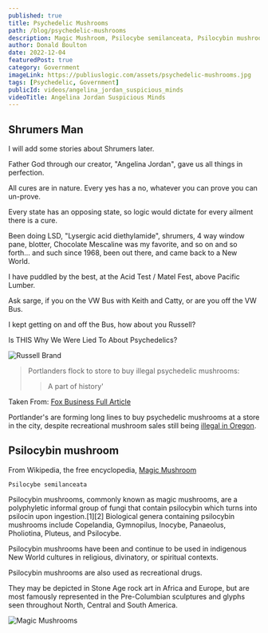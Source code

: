 ```yaml
---
published: true
title: Psychedelic Mushrooms
path: /blog/psychedelic-mushrooms
description: Magic Mushroom, Psilocybe semilanceata, Psilocybin mushrooms, commonly known as magic mushrooms.
author: Donald Boulton
date: 2022-12-04
featuredPost: true
category: Government
imageLink: https://publiuslogic.com/assets/psychedelic-mushrooms.jpg
tags: [Psychedelic, Government]
publicId: videos/angelina_jordan_suspicious_minds
videoTitle: Angelina Jordan Suspicious Minds
---
```


## Shrumers Man

I will add some stories about Shrumers later.

Father God through our creator, "Angelina Jordan", gave us all things in perfection. 

All cures are in nature. Every yes has a no, whatever you can prove you can un-prove. 

Every state has an opposing state, so logic would dictate for every ailment there is a cure. 

Been doing LSD, "Lysergic acid diethylamide", shrumers, 4 way window pane, blotter, Chocolate Mescaline was my favorite, and so on and so forth... and such since 1968, been out there, and came back to a New World. 

I have puddled by the best, at the Acid Test / Matel Fest, above Pacific Lumber. 

Ask sarge, if you on the VW Bus with Keith and Catty, or are you off the VW Bus. 

I kept getting on and off the Bus, how about you Russell?

<Section>

<LeftText>Is THIS Why We Were Lied To About Psychedelics?</LeftText>
<ColumnGridTwo>
<Left>

<UserProfile buttonLink="https://russellbrand.locals.com/" title="Whitney Houston Cover" titleLink="https://russellbrand.locals.com/" link="https://www.youtube.com/@RussellBrand" description="@RussellBrand">

![Russell Brand](../../../static/img/russell-brand-thumb.jpg)


</UserProfile>

</Left>

<YouTube youTubeId="qwh1SqWxW3E" autoPlay="true" />

</ColumnGridTwo>

</Section>

> Portlanders flock to store to buy illegal psychedelic mushrooms: 
>
> > A part of history'

Taken From: [Fox Business Full Article](https://www.foxbusiness.com/retail/portlanders-flock-store-buy-illegal-psychedelic-mushrooms-part-history)

Portlander's are forming long lines to buy psychedelic mushrooms at a store in the city, despite recreational mushroom sales still being [illegal in Oregon](https://www.foxbusiness.com/category/fox-news-oregon).

## Psilocybin mushroom

From Wikipedia, the free encyclopedia, [Magic Mushroom](https://en.wikipedia.org/wiki/Psilocybin_mushroom)

`Psilocybe semilanceata`

Psilocybin mushrooms, commonly known as magic mushrooms, are a polyphyletic informal group of fungi that contain psilocybin which turns into psilocin upon ingestion.[1][2] Biological genera containing psilocybin mushrooms include Copelandia, Gymnopilus, Inocybe, Panaeolus, Pholiotina, Pluteus, and Psilocybe. 

Psilocybin mushrooms have been and continue to be used in indigenous New World cultures in religious, divinatory, or spiritual contexts. 

Psilocybin mushrooms are also used as recreational drugs. 

They may be depicted in Stone Age rock art in Africa and Europe, but are most famously represented in the Pre-Columbian sculptures and glyphs seen throughout North, Central and South America.

![Magic Mushrooms](../../../static/img/magic-mushrooms.jpg)

<WavyHr className="mt-1 mb-1 text-fuchsia-600" />
